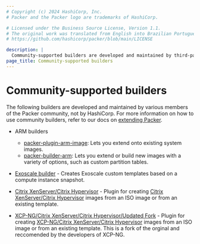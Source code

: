 ```yaml
---
# Copyright (c) 2024 HashiCorp, Inc.
# Packer and the Packer logo are trademarks of HashiCorp.

# Licensed under the Business Source License, Version 1.1.
# The original work was translated from English into Brazilian Portuguese.
# https://github.com/hashicorp/packer/blob/main/LICENSE

description: |
  Community-supported builders are developed and maintained by third-parties and not HashiCorp. Use them with Packer to extend Packer functionality.
page_title: Community-supported builders
---
```


# Community-supported builders

The following builders are developed and maintained by various members of the
Packer community, not by HashiCorp. For more information on how to use community
builders, refer to our docs on [extending Packer](/packer/docs/plugins/creation).

- ARM builders

  - [packer-plugin-arm-image](https://github.com/solo-io/packer-plugin-arm-image): Lets you extend onto existing system images.
  - [packer-builder-arm](https://github.com/mkaczanowski/packer-builder-arm): Lets you extend or build new images with a variety of options, such as custom partition tables.

- [Exoscale builder](https://github.com/exoscale/packer-plugin-exoscale) - Creates Exoscale custom templates based on a compute instance snapshot.

- [Citrix XenServer/Citrix Hypervisor](https://github.com/xenserver/packer-builder-xenserver) - Plugin for creating [Citrix XenServer/Citrix Hypervisor](https://xenserver.org/) images from an ISO image or from an existing template.

- [XCP-NG/Citrix XenServer/Citrix Hypervisor/Updated Fork](https://github.com/ddelnano/packer-plugin-xenserver) - Plugin for creating [XCP-NG/Citrix XenServer/Citrix Hypervisor](https://xcp-ng.org/) images from an ISO image or from an existing template. This is a fork of the orginal and reccomended by the developers of XCP-NG.
